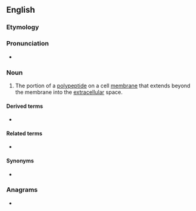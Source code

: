 ==English==

===Etymology===
{{prefix|ecto|domain|lang=en}}

===Pronunciation===
* {{a|US}} {{IPA|ˈɛktoʊdoʊˌmeɪn|lang=en}}

===Noun===
{{en-noun}}
{{wikipedia}}

# {{lb|en|biochemistry}} The portion of a [[polypeptide]] on a cell [[membrane]] that extends beyond the membrane into the [[extracellular]] space.

====Derived terms====
* {{l|en|ectodomain shedding}}

====Related terms====
* {{l|en|endodomain}}

====Synonyms====
* {{l|en|exodomain}}

===Anagrams===
* {{l|en|adenotomic}}